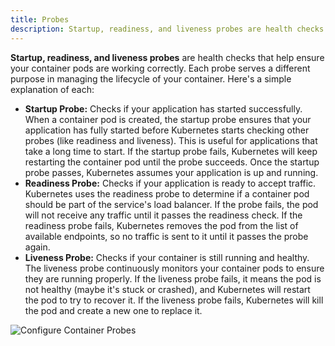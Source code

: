```yaml
---
title: Probes
description: Startup, readiness, and liveness probes are health checks that help ensure your container pods are working correctly
---
```


**Startup, readiness, and liveness probes** are health checks that help ensure your container pods are working correctly. Each probe serves a different purpose in managing the lifecycle of your container. Here's a simple explanation of each:
- **Startup Probe:** Checks if your application has started successfully. When a container pod is created, the startup probe ensures that your application has fully started before Kubernetes starts checking other probes (like readiness and liveness). This is useful for applications that take a long time to start. If the startup probe fails, Kubernetes will keep restarting the container pod until the probe succeeds. Once the startup probe passes, Kubernetes assumes your application is up and running.
- **Readiness Probe:** Checks if your application is ready to accept traffic. Kubernetes uses the readiness probe to determine if a container pod should be part of the service's load balancer. If the probe fails, the pod will not receive any traffic until it passes the readiness check. If the readiness probe fails, Kubernetes removes the pod from the list of available endpoints, so no traffic is sent to it until it passes the probe again.
- **Liveness Probe:** Checks if your container is still running and healthy. The liveness probe continuously monitors your container pods to ensure they are running properly. If the liveness probe fails, it means the pod is not healthy (maybe it's stuck or crashed), and Kubernetes will restart the pod to try to recover it. If the liveness probe fails, Kubernetes will kill the pod and create a new one to replace it.

![Configure Container Probes](../../../assets/probe-config.png)
